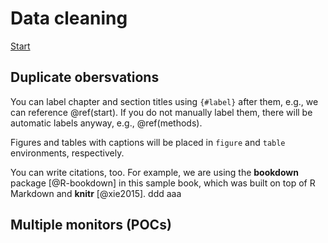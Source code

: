 # Data cleaning

[Start](#start)

## Duplicate obersvations {#start}

You can label chapter and section titles using `{#label}` after them, e.g., we can reference \@ref(start). If you do not manually label them, there will be automatic labels anyway, e.g., \@ref(methods).

Figures and tables with captions will be placed in `figure` and `table` environments, respectively.


You can write citations, too. For example, we are using the **bookdown** package [@R-bookdown] in this sample book, which was built on top of R Markdown and **knitr** [@xie2015]. ddd aaa


## Multiple monitors (POCs)  


